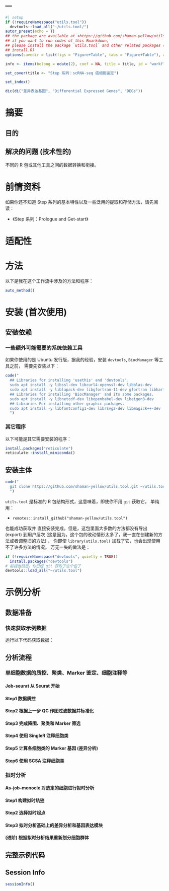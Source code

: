 ---
---

```r
#| setup
if (!requireNamespace("utils.tool"))
  devtools::load_all("~/utils.tool/")
autor_preset(echo = T)
## the package are available at <https://github.com/shaman-yellow/utils.tool>
## if you want to run codes of this Rmarkdown,
## please install the package `utils.tool` and other related packages (run
## install.R)
options(savedir = list(figs = "Figure+Table", tabs = "Figure+Table"), autor_asis = F)
```

```r
info <- items(belong = odate(2), coef = NA, title = title, id = "workflow")
```

```r
set_cover(title <- "Step 系列：scRNA-seq 癌细胞鉴定")
```

```r
set_index()
```

```r
dic(di("差异表达基因", "Differential Expressed Genes", "DEGs"))
```

# 摘要 {#abstract}

## 目的


## 解决的问题 (技术性的) 

不同的 R 包或其他工具之间的数据转换和衔接。

# 前情资料

如果你还不知道 Step 系列的基本特性以及一些泛用的提取和存储方法，请先阅读：

- 《Step 系列：Prologue and Get-start》

# 适配性

# 方法

以下是我在这个工作流中涉及的方法和程序：

```r
auto_method()
```

# 安装 (首次使用)

## 安装依赖

### 一些额外可能需要的系统依赖工具

如果你使用的是 Ubuntu 发行版，据我的经验，安装 `devtools`, `BiocManager` 等工具之前，
需要先安装以下：

```r
code("
  ## Libraries for installing 'usethis' and 'devtools'.
  sudo apt install -y libssl-dev libcurl4-openssl-dev libblas-dev
  sudo apt install -y liblapack-dev libgfortran-11-dev gfortran libharfbuzz-dev libfribidi-dev
  ## Libraries for installing 'BiocManager' and its some packages.
  sudo apt install -y libnetcdf-dev libopenbabel-dev libeigen3-dev
  ## Libraries For installing other graphic packages.
  sudo apt install -y libfontconfig1-dev librsvg2-dev libmagick++-dev
  ")
```

### 其它程序 {#installOthers}

以下可能是其它需要安装的程序：

```r
install.packages("reticulate")
reticulate::install_miniconda()
```

## 安装主体

```r
code("
  git clone https://github.com/shaman-yellow/utils.tool.git ~/utils.tool
  ")
```

`utils.tool` 是标准的 R 包结构形式，这意味着，即使你不用 `git` 获取它，
单纯用：

- `remotes::install_github("shaman-yellow/utils.tool")`

也能成功获取并 直接安装完成。但是，这包里面大多数的方法都没有导出 (export) 到用户层次
(这是因为，这个包的改动情形太多了，我一直在创建新的方法或者调整旧的方法) ，
你即使 `library(utils.tool)` 加载了它，也会出现使用不了许多方法的情况。
万无一失的做法是：

```r
if (!requireNamespace("devtools", quietly = TRUE))
  install.packages("devtools")
# 前提当然是，你已经 git 获取了这个包了
devtools::load_all("~/utils.tool")
```

# 示例分析

## 数据准备

### 快速获取示例数据 {#obtain}

运行以下代码获取数据：

## 分析流程

### 单细胞数据的质控、聚类、Marker 鉴定、细胞注释等

#### Job-seurat 从 Seurat 开始
#### Step1 数据质控
#### Step2 根据上一步 QC 作图过滤数据并标准化
#### Step3 完成降围、聚类和 Marker 筛选
#### Step4 使用 SingleR 注释细胞类
#### Step5 计算各细胞类的 Marker 基因 (差异分析) 
#### Step6 使用 SCSA 注释细胞类 {#run-scsa}

### 拟时分析

#### As-job-monocle 对选定的细胞进行拟时分析
#### Step1 构建拟时轨迹
#### Step2 选择拟时起点
#### Step3 拟时分析基础上的差异分析和基因表达模块
#### (进阶) 根据拟时分析结果重新划分细胞群体

## 完整示例代码


## Session Info

```r
sessionInfo()
```
